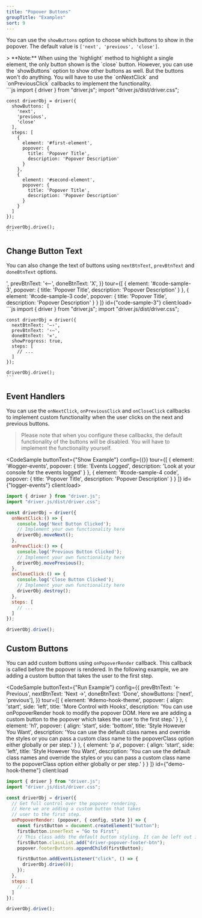 ```yaml
---
title: "Popover Buttons"
groupTitle: "Examples"
sort: 9
---
```



You can use the `showButtons` option to choose which buttons to show in the popover. The default value is `['next', 'previous', 'close']`.

<div id="driver-note" className="mb-5">
  > **Note:** When using the `highlight` method to highlight a single element, the only button shown is the `close`
  button. However, you can use the `showButtons` option to show other buttons as well. But the buttons won't do
  anything. You will have to use the `onNextClick` and `onPreviousClick` callbacks to implement the functionality.
</div>

<div className='flex flex-col gap-1'>
  <CodeSample
    buttonText={"Show All Buttons"}
    config={{
      showButtons: [
        'next',
        'previous',
        'close'
      ],
    }}
    tour={[
      {
        element: '#driver-note',
        popover: {
          title: 'Popover Title',
          description: 'Popover Description'
        }
      },
      {
        element: '#driver-note p code:nth-child(4)',
        popover: {
          title: 'Popover Title',
          description: 'Popover Description'
        }
      }
    ]}
    id={"code-sample"}
    client:load>
    ```js
    import { driver } from "driver.js";
    import "driver.js/dist/driver.css";

    const driverObj = driver({
      showButtons: [
        'next',
        'previous',
        'close'
      ],
      steps: [
        {
          element: '#first-element',
          popover: {
            title: 'Popover Title',
            description: 'Popover Description'
          }
        },
        {
          element: '#second-element',
          popover: {
            title: 'Popover Title',
            description: 'Popover Description'
          }
        }
      ]
    });

    driverObj.drive();
    ```
  </CodeSample>
  <CodeSample
    buttonText="No Close Button"
    config={{
      showButtons: [
        'next',
        'previous',
      ],
    }}
    tour={[
      {
        element: '#driver-note',
        popover: {
          title: 'Popover Title',
          description: 'Popover Description'
        }
      },
      {
        element: '#driver-note code:nth-child(2)',
        popover: {
          title: 'Popover Title',
          description: 'Popover Description'
        }
      }
    ]}
    id={"code-sample"}
    client:load />
  <CodeSample
    buttonText="No Buttons (Use Arrows)"
    config={{
      showButtons: [undefined],
    }}
    tour={[
      {
        element: '#driver-note',
        popover: {
          title: 'Popover Title',
          description: 'Popover Description'
        }
      },
      {
        element: '#driver-note code:nth-child(2)',
        popover: {
          title: 'Popover Title',
          description: 'Popover Description',
          side: 'bottom',
          align: 'start'
        }
      }
    ]}
    id={"code-sample"}
    client:load />
</div>

## Change Button Text

You can also change the text of buttons using `nextBtnText`, `prevBtnText` and `doneBtnText` options.

<div className='flex flex-col gap-1'>
  <CodeSample
    heading="Change Button Text"
    buttonText={"Change Button Text"}
    config={{
      showProgress: true,
      nextBtnText: '—>',
      prevBtnText: '<--',
      doneBtnText: 'X',
    }}
    tour={[
      {
        element: '#code-sample-3',
        popover: {
          title: 'Popover Title',
          description: 'Popover Description'
        }
      },
      {
        element: '#code-sample-3 code',
        popover: {
          title: 'Popover Title',
          description: 'Popover Description'
        }
      }
    ]}
    id={"code-sample-3"}
    client:load>
    ```js
    import { driver } from "driver.js";
    import "driver.js/dist/driver.css";

    const driverObj = driver({
      nextBtnText: '—›',
      prevBtnText: '‹—',
      doneBtnText: '✕',
      showProgress: true,
      steps: [
        // ...
      ]
    });

    driverObj.drive();
    ```
  </CodeSample>
</div>

## Event Handlers

You can use the `onNextClick`, `onPreviousClick` and `onCloseClick` callbacks to implement custom functionality when the user clicks on the next and previous buttons.

> Please note that when you configure these callbacks, the default functionality of the buttons will be disabled. You will have to implement the functionality yourself.

<CodeSample
  buttonText={"Show Example"}
  config={{}}
  tour={[
    {
      element: '#logger-events',
      popover: {
        title: 'Events Logged',
        description: 'Look at your console for the events logged'
      }
    },
    {
      element: '#code-sample-4 code',
      popover: {
        title: 'Popover Title',
        description: 'Popover Description'
      }
    }
  ]}
  id={"logger-events"}
  client:load>
  ```js
  import { driver } from "driver.js";
  import "driver.js/dist/driver.css";

  const driverObj = driver({
    onNextClick:() => {
      console.log('Next Button Clicked');
      // Implement your own functionality here
      driverObj.moveNext();
    },
    onPrevClick:() => {
      console.log('Previous Button Clicked');
      // Implement your own functionality here
      driverObj.movePrevious();
    },
    onCloseClick:() => {
      console.log('Close Button Clicked');
      // Implement your own functionality here
      driverObj.destroy();
    },
    steps: [
      // ...
    ]
  });

  driverObj.drive();
  ```
</CodeSample>

## Custom Buttons

You can add custom buttons using `onPopoverRender` callback. This callback is called before the popover is rendered. In the following example, we are adding a custom button that takes the user to the first step.


<CodeSample
  buttonText={"Run Example"}
  config={{
    prevBtnText: '&larr; Previous',
    nextBtnText: 'Next &rarr;',
    doneBtnText: 'Done',
    showButtons: ['next', 'previous'],
  }}
  tour={[
    {
      element: '#demo-hook-theme',
      popover: {
        align: 'start',
        side: 'left',
        title: 'More Control with Hooks',
        description: 'You can use onPopoverRender hook to modify the popover DOM. Here we are adding a custom button to the popover which takes the user to the first step.'
      }
    },
    {
      element: 'h1',
      popover: {
        align: 'start',
        side: 'bottom',
        title: 'Style However You Want',
        description: 'You can use the default class names and override the styles or you can pass a custom class name to the popoverClass option either globally or per step.'
      }
    },
    {
      element: 'p a',
      popover: {
        align: 'start',
        side: 'left',
        title: 'Style However You Want',
        description: 'You can use the default class names and override the styles or you can pass a custom class name to the popoverClass option either globally or per step.'
      }
    }
  ]}
  id={"demo-hook-theme"}
  client:load
>
  ```js
  import { driver } from "driver.js";
  import "driver.js/dist/driver.css";

  const driverObj = driver({
    // Get full control over the popover rendering.
    // Here we are adding a custom button that takes
    // user to the first step.
    onPopoverRender: (popover, { config, state }) => {
      const firstButton = document.createElement("button");
      firstButton.innerText = "Go to First";
      // This class adds the default button styling. It can be left out if you want your own styles to apply
      firstButton.classList.add("driver-popover-footer-btn");
      popover.footerButtons.appendChild(firstButton);

      firstButton.addEventListener("click", () => {
        driverObj.drive(0);
      });
    },
    steps: [
      // ..
    ]
  });

  driverObj.drive();
  ```
</CodeSample>